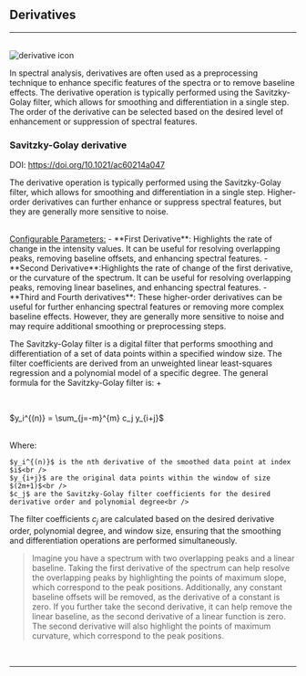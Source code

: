 
## Derivatives
<hr />
<br />
<Image src={`${imagePath}derivative_icon.svg`} alt="derivative icon" width={65} height={65} />

In spectral analysis, derivatives are often used as a preprocessing technique to enhance specific features of the spectra or to remove baseline effects. The derivative operation is typically performed using the Savitzky-Golay filter, which allows for smoothing and differentiation in a single step. The order of the derivative can be selected based on the desired level of enhancement or suppression of spectral features.

### Savitzky-Golay derivative

DOI: https://doi.org/10.1021/ac60214a047

The derivative operation is typically performed using the Savitzky-Golay filter, which allows for smoothing and differentiation in a single step. Higher-order derivatives can further enhance or suppress spectral features, but they are generally more sensitive to noise.

<br />
<u>Configurable Parameters:</u>
- **First Derivative**: Highlights the rate of change in the intensity values. It can be useful for resolving overlapping peaks, removing baseline offsets, and enhancing spectral features.
- **Second Derivative**:Highlights the rate of change of the first derivative, or the curvature of the spectrum. It can be useful for resolving overlapping peaks, removing linear baselines, and enhancing spectral features.
- **Third and Fourth derivatives**: These higher-order derivatives can be useful for further enhancing spectral features or removing more complex baseline effects. However, they are generally more sensitive to noise and may require additional smoothing or preprocessing steps.

The Savitzky-Golay filter is a digital filter that performs smoothing and differentiation of a set of data points within a specified window size. The filter coefficients are derived from an unweighted linear least-squares regression and a polynomial model of a specific degree. The general formula for the Savitzky-Golay filter is: +

<br />
<p style={{textAlign: 'center'}}>$y_i^{(n)} = \sum_{j=-m}^{m} c_j y_{i+j}$</p> 
<br />
Where:

    $y_i^{(n)}$ is the nth derivative of the smoothed data point at index $i$<br />
    $y_{i+j}$ are the original data points within the window of size $(2m+1)$<br />
    $c_j$ are the Savitzky-Golay filter coefficients for the desired derivative order and polynomial degree<br />

The filter coefficients $c_j$ are calculated based on the desired derivative order, polynomial degree, and window size, ensuring that the smoothing and differentiation operations are performed simultaneously.

>Imagine you have a spectrum with two overlapping peaks and a linear baseline. Taking the first derivative of the spectrum can help resolve the overlapping peaks by highlighting the points of maximum slope, which correspond to the peak positions. Additionally, any constant baseline offsets will be removed, as the derivative of a constant is zero. If you further take the second derivative, it can help remove the linear baseline, as the second derivative of a linear function is zero. The second derivative will also highlight the points of maximum curvature, which correspond to the peak positions.
>

<br />
<hr />
<br />
<ImageLink href="/preprocessing/standardize" image={{alt: "standardize icon", src: `${imagePath}standardization_icon.svg`}} text="Standardize" />
<br />
<ImageLink href="/preprocessing/baseline-correction" image={{alt: "baseline icon", src: `${imagePath}baseline_icon.svg`}} text="Baseline" />
<br />
<ImageLink href="/preprocessing/smooth" image={{alt: "smooth icon", src: `${imagePath}smoothing_icon.svg`}} text="Smooth" />
<br />
<ImageLink href="/preprocessing/offset" image={{alt: "offset icon", src: `${imagePath}offset_icon.svg`}} text="Offset" />
<br />
<ImageLink href="/preprocessing/normalize" image={{alt: "normalize icon", src: `${imagePath}normalization_icon.svg`}} text="Normalize" />
<br />
<ImageLink href="/preprocessing/peak-detection" image={{alt: "peak detection icon", src: `${imagePath}peak_detection_icon.svg`}} text="Peaks" />
<br />
<ImageLink href="/preprocessing/restore" image={{alt: "restore icon", src: `${imagePath}restore_icon.svg`}} text="Restore Spectra" />
